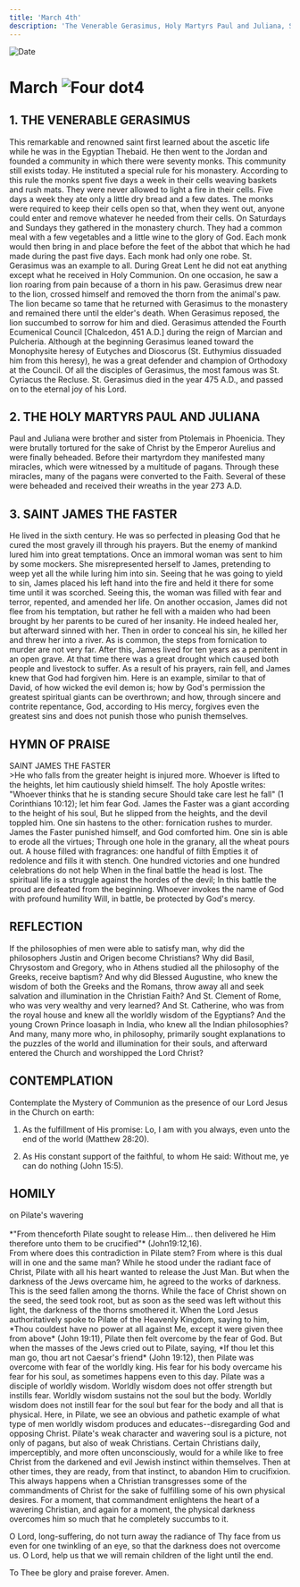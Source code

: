 ```yaml
---
title: 'March 4th'
description: 'The Venerable Gerasimus, Holy Martyrs Paul and Juliana, St. James the Faster'
---
```


<RunningHead />
<Image src="/title-imprint.png" height={68} width={50} alt="Date" className="title-imprint"/>

# <div id="date">March <Image className="four-dot" src="/four-dot.png" height={15} width={15} alt="Four dot" />4</div>

## 1. THE VENERABLE GERASIMUS

This remarkable and renowned saint first learned about the ascetic life while he was in the Egyptian Thebaid. He then went to the Jordan and founded a community in which there were seventy monks. This community still exists today. He instituted a special rule for his monastery. According to this rule the monks spent five days a week in their cells weaving baskets and rush mats. They were never allowed to light a fire in their cells. Five days a week they ate only a little dry bread and a few dates. The monks were required to keep their cells open so that, when they went out, anyone could enter and remove whatever he needed from their cells. On Saturdays and Sundays they gathered in the monastery church. They had a common meal with a few vegetables and a little wine to the glory of God. Each monk would then bring in and place before the feet of the abbot that which he had made during the past five days. Each monk had only one robe. St. Gerasimus was an example to all. During Great Lent he did not eat anything except what he received in Holy Communion. On one occasion, he saw a lion roaring from pain because of a thorn in his paw. Gerasimus drew near to the lion, crossed himself and removed the thorn from the animal's paw. The lion became so tame that he returned with Gerasimus to the monastery and remained there until the elder's death. When Gerasimus reposed, the lion succumbed to sorrow for him and died. Gerasimus attended the Fourth Ecumenical Council [Chalcedon, 451 A.D.] during the reign of Marcian and Pulcheria. Although at the beginning Gerasimus leaned toward the Monophysite heresy of Eutyches and Dioscorus (St. Euthymius dissuaded him from this heresy), he was a great defender and champion of Orthodoxy at the Council. Of all the disciples of Gerasimus, the most famous was St. Cyriacus the Recluse. St. Gerasimus died in the year 475 A.D., and passed on to the eternal joy of his Lord.

## 2. THE HOLY MARTYRS PAUL AND JULIANA

Paul and Juliana were brother and sister from Ptolemais in Phoenicia. They were brutally tortured for the sake of Christ by the Emperor Aurelius and were finally beheaded. Before their martyrdom they manifested many miracles, which were witnessed by a multitude of pagans. Through these miracles, many of the pagans were converted to the Faith. Several of these were beheaded and received their wreaths in the year 273 A.D.

## 3. SAINT JAMES THE FASTER

He lived in the sixth century. He was so perfected in pleasing God that he cured the most gravely ill through his prayers. But the enemy of mankind lured him into great temptations. Once an immoral woman was sent to him by some mockers. She misrepresented herself to James, pretending to weep yet all the while luring him into sin. Seeing that he was going to yield to sin, James placed his left hand into the fire and held it there for some time until it was scorched. Seeing this, the woman was filled with fear and terror, repented, and amended her life. On another occasion, James did not flee from his temptation, but rather he fell with a maiden who had been brought by her parents to be cured of her insanity. He indeed healed her, but afterward sinned with her. Then in order to conceal his sin, he killed her and threw her into a river. As is common, the steps from fornication to murder are not very far. After this, James lived for ten years as a penitent in an open grave. At that time there was a great drought which caused both people and livestock to suffer. As a result of his prayers, rain fell, and James knew that God had forgiven him. Here is an example, similar to that of David, of how wicked the evil demon is; how by God's permission the greatest spiritual giants can be overthrown; and how, through sincere and contrite repentance, God, according to His mercy, forgives even the greatest sins and does not punish those who punish themselves.


## HYMN OF PRAISE
<div style={{textAlign:'center', color:'crimson', fontWeight:'bold'}}>
SAINT JAMES THE FASTER
</div>
>He who falls from the greater height is injured more.  
Whoever is lifted to the heights, let him cautiously shield himself.  
The holy Apostle writes: "Whoever thinks that he is standing secure  
Should take care lest he fall" (1 Corinthians 10:12); let him fear God.  
James the Faster was a giant according to the height of his soul,  
But he slipped from the heights, and the devil toppled him.  
One sin hastens to the other: fornication rushes to murder.  
James the Faster punished himself, and God comforted him.  
One sin is able to erode all the virtues;  
Through one hole in the granary, all the wheat pours out.  
A house filled with fragrances: one handful of filth  
Empties it of redolence and fills it with stench.  
One hundred victories and one hundred celebrations do not help  
When in the final battle the head is lost.  
The spiritual life is a struggle against the hordes of the devil;  
In this battle the proud are defeated from the beginning.  
Whoever invokes the name of God with profound humility  
Will, in battle, be protected by God's mercy.  


## REFLECTION

If the philosophies of men were able to satisfy man, why did the philosophers Justin and Origen become Christians? Why did Basil, Chrysostom and Gregory, who in Athens studied all the philosophy of the Greeks, receive baptism? And why did Blessed Augustine, who knew the wisdom of both the Greeks and the Romans, throw away all and seek salvation and illumination in the Christian Faith? And St. Clement of Rome, who was very wealthy and very learned? And St. Catherine, who was from the royal house and knew all the worldly wisdom of the Egyptians? And the young Crown Prince Ioasaph in India, who knew all the Indian philosophies? And many, many more who, in philosophy, primarily sought explanations to the puzzles of the world and illumination for their souls, and afterward entered the Church and worshipped the Lord Christ?


## CONTEMPLATION

Contemplate the Mystery of Communion as the presence of our Lord Jesus in the Church on earth:

1. As the fulfillment of His promise: Lo, I am with you always, even unto the end of the world (Matthew 28:20).

2. As His constant support of the faithful, to whom He said: Without me, ye can do nothing (John 15:5).


## HOMILY
<div style={{textAlign:'center', color:'crimson', fontWeight:'bold'}}>
on Pilate's wavering
</div><br />
<div style={{textAlign:'right'}}>
*"From thenceforth Pilate sought to release Him... then delivered he Him therefore unto them to be crucified"* (John19:12,16).
</div>
From where does this contradiction in Pilate stem? From where is this dual will in one and the same man? While he stood under the radiant face of Christ, Pilate with all his heart wanted to release the Just Man. But when the darkness of the Jews overcame him, he agreed to the works of darkness. This is the seed fallen among the thorns. While the face of Christ shown on the seed, the seed took root, but as soon as the seed was left without this light, the darkness of the thorns smothered it. When the Lord Jesus authoritatively spoke to Pilate of the Heavenly Kingdom, saying to him, *Thou couldest have no power at all against Me, except it were given thee from above* (John 19:11), Pilate then felt overcome by the fear of God. But when the masses of the Jews cried out to Pilate, saying, *If thou let this man go, thou art not Caesar's friend* (John 19:12), then Pilate was overcome with fear of the worldly king. His fear for his body overcame his fear for his soul, as sometimes happens even to this day. Pilate was a disciple of worldly wisdom. Worldly wisdom does not offer strength but instills fear. Worldly wisdom sustains not the soul but the body. Worldly wisdom does not instill fear for the soul but fear for the body and all that is physical. Here, in Pilate, we see an obvious and pathetic example of what type of men worldly wisdom produces and educates--disregarding God and opposing Christ. Pilate's weak character and wavering soul is a picture, not only of pagans, but also of weak Christians. Certain Christians daily, imperceptibly, and more often unconsciously, would for a while like to free Christ from the darkened and evil Jewish instinct within themselves. Then at other times, they are ready, from that instinct, to abandon Him to crucifixion. This always happens when a Christian transgresses some of the commandments of Christ for the sake of fulfilling some of his own physical desires. For a moment, that commandment enlightens the heart of a wavering Christian, and again for a moment, the physical darkness overcomes him so much that he completely succumbs to it.

O Lord, long-suffering, do not turn away the radiance of Thy face from us even for one twinkling of an eye, so that the darkness does not overcome us.  O Lord, help us that we will remain children of the light until the end.

To Thee be glory and praise forever. Amen.